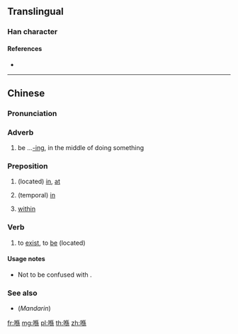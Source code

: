 ==Translingual==

===Han character===
{{Han char|rn=30|rad=口|as=09|sn=12|four=|canj=ROHF|ids=⿰口係}}

====References====
* {{Han ref|kx=0201.121|hdz=10657.021|uh=55BA|ud=21946}}

----

==Chinese==
{{zh-forms|alt=*o係-Internet,匸}}

===Pronunciation===
{{zh-pron
|c=hai2
|cat=adv,prep,v
}}

===Adverb===
{{zh-adv}}

# {{label|zh|Cantonese}} be ...[[-ing]], in the middle of doing something {{gloss|indicating an action in progress}}

===Preposition===
{{zh-prep}}

# {{label|zh|Cantonese}} (located) [[in]], [[at]]
#: {{zh-x|喺 架 車 入便|inside the car|C}}
# {{label|zh|Cantonese}} (temporal) [[in]]
#: {{zh-x|喺 @2012|in 2012|C}}
# {{label|zh|Cantonese}} [[within]]
#: {{zh-x|喺 中文|within the Chinese language/in the Chinese language|C}}

===Verb===
{{zh-verb}}

# {{label|zh|Cantonese}} to [[exist]], to [[be]] (located)
#: {{zh-x|我 而家 喺 香港。|I am in Hong Kong now.|C-GZ|tr=ngo5 ji4 gaa1 '''hai2''' hoeng1 gong2.}}

====Usage notes====
* Not to be confused with {{zh-l|係|hai6|to be}}.

===See also===
* (''Mandarin'') {{zh-l|在}}

[[fr:喺]]
[[mg:喺]]
[[pl:喺]]
[[th:喺]]
[[zh:喺]]